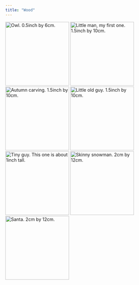 ```yaml
---
title: "Wood"
---
```


:::{.lightbox-gallery}
![Owl. 0.5inch by 6cm.](https://storage.googleapis.com/blogs_josa/creative/carving/wood/IMG_1808.png){.lightbox width="200" group="my-gallery_1"}
![Little man, my first one. 1.5inch by 10cm.](https://storage.googleapis.com/blogs_josa/creative/carving/wood/IMG_1809.png){.lightbox width="200" group="my-gallery_1"}
![Autumn carving. 1.5inch by 10cm.](https://storage.googleapis.com/blogs_josa/creative/carving/wood/IMG_1810.png){.lightbox width="200" group="my-gallery_1"}
![Little old guy. 1.5inch by 10cm.](https://storage.googleapis.com/blogs_josa/creative/carving/wood/IMG_1811.png){.lightbox width="200" group="my-gallery_1"}
![Tiny guy. This one is about 1inch tall.](https://storage.googleapis.com/blogs_josa/creative/carving/wood/IMG_1812.png){.lightbox width="200" group="my-gallery_1"}
![Skinny snowman. 2cm by 12cm.](https://storage.googleapis.com/blogs_josa/creative/carving/wood/IMG_1813.png){.lightbox width="200" group="my-gallery_1"}
![Santa. 2cm by 12cm.](https://storage.googleapis.com/blogs_josa/creative/carving/wood/IMG_1814.png){.lightbox width="200" group="my-gallery_1"}

:::
